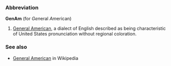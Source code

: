 ===Abbreviation===
'''GenAm''' (for ''Gen''eral ''Am''erican)
#[[General American]], a dialect of English described as being characteristic of United States pronunciation without regional coloration.


===See also===
*[[w:General American|General American]] in Wikipedia